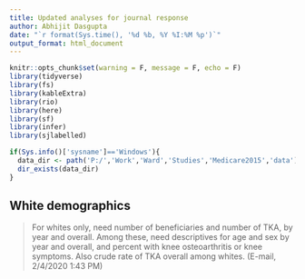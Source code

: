 ```yaml
---
title: Updated analyses for journal response
author: Abhijit Dasgupta
date: "`r format(Sys.time(), '%d %b, %Y %I:%M %p')`"
output_format: html_document
---
```


```r
knitr::opts_chunk$set(warning = F, message = F, echo = F)
library(tidyverse)
library(fs)
library(kableExtra)
library(rio)
library(here)
library(sf)
library(infer)
library(sjlabelled)

if(Sys.info()['sysname']=='Windows'){
  data_dir <- path('P:/','Work','Ward','Studies','Medicare2015','data')
  dir_exists(data_dir)
}
```


## White demographics

> For whites only, need number of beneficiaries and number of TKA, by year and overall.  Among these, need descriptives for age and sex by year and overall, and percent with knee osteoarthritis or knee symptoms. Also crude rate of TKA overall among whites. (E-mail, 2/4/2020 1:43 PM)

